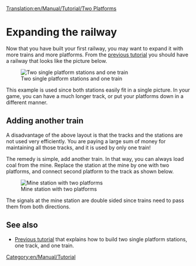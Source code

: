 [[Translation:en/Manual/Tutorial/Two Platforms]]
= Expanding the railway =
Now that you have built your first railway, you may want to expand it with more trains and more platforms.
From the [[en/Tutorial/tutorial|previous tutorial]] you should have a railway that looks like the picture below.

[[File:en/Manual/Tutorial/Singletrain.png|Two single platform stations and one train]]

This example is used since both stations easily fit in a single picture. In your game, you can have a much longer track, or put your platforms down in a different manner.


== Adding another train ==
A disadvantage of the above layout is that the tracks and the stations are not used very efficiently. You are paying a large sum of money for maintaining all those tracks, and it is used by only one train!

The remedy is simple, add another train. In that way, you can always load coal from the mine. Replace the station at the mine by one with two platforms, and connect second platform to the track as shown below.

[[File:en/Manual/Tutorial/TwotrainsOnetrack.png|Mine station with two platforms]]

The signals at the mine station are double sided since trains need to pass them from both directions.


== See also ==
* [[en/Manual/Tutorial/Main Page|Previous tutorial]] that explains how to build two single platform stations, one track, and one train.

[[Category:en/Manual/Tutorial]]